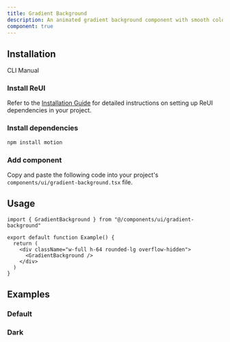 ```yaml
---
title: Gradient Background
description: An animated gradient background component with smooth color transitions and customizable timing.
component: true
---
```


## Installation

<Tabs defaultValue="cli">

<TabsList>
  <TabsTrigger value="cli">CLI</TabsTrigger>
  <TabsTrigger value="manual">Manual</TabsTrigger>
</TabsList>

<TabsContent value="cli">
  <CliCommands name="gradient-background" />
</TabsContent>

<TabsContent value="manual">    
<Steps>

### Install ReUI

Refer to the [Installation Guide](/docs/installation) for detailed instructions on setting up ReUI dependencies in your project.

### Install dependencies

```bash
npm install motion
```

### Add component

Copy and paste the following code into your project's `components/ui/gradient-background.tsx` file.

<ComponentPreview name="gradient-background" />

</Steps>

</TabsContent>

</Tabs>

## Usage

```tsx
import { GradientBackground } from "@/components/ui/gradient-background"

export default function Example() {
  return (
    <div className="w-full h-64 rounded-lg overflow-hidden">
      <GradientBackground />
    </div>
  )
}
```

## Examples

### Default

<ExamplePreview path="gradient-background/default" />

### Dark

<ExamplePreview path="gradient-background/dark" />